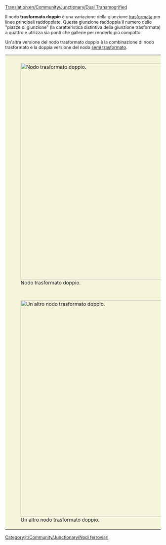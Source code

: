 [[Translation:en/Community/Junctionary/Dual Transmogrified]]

{{it/Community/Junctionary/Nodi ferroviari}}
{{it/Community/Junctionary/Requisiti nodo|Elevato|4|1|1|2.5|1|1|1|1|0|0|3||i treni guasti bloccano solo una linea.|
* Può gestire una grande quantità di traffico.
}}

Il nodo '''trasformato doppio''' è una variazione della giunzione [[it/Community/Junctionary/Trasformato|trasformata]] per linee principali raddoppiate. Questa giunzione raddoppia il numero delle "piazze di giunzione" (la caratteristica distintiva della giunzione trasformata) a quattro e utilizza sia ponti che gallerie per renderlo più compatto.

Un'altra versione del nodo trasformato doppio è la combinazione di nodo trasformato e la doppia versione del nodo [[it/Community/Junctionary/Semi trasformato|semi trasformato]].

{|style="border: 0px; margin: 5px auto 25px auto; Border-collapse: separate" cellspacing="10"
|style="padding: 10px 10px 5px; 10px; background-color: #F5F5DC;"|[[File:en/Community/Junctionary/Dual Transmog Junction.png|center|thumb|700px|Nodo trasformato doppio.]]
|-
|style="padding: 10px 10px 5px; 10px; background-color: #F5F5DC;"|[[File:en/Community/Junctionary/Dual Transmog Junction 2.png|center|thumb|700px|Un altro nodo trasformato doppio.]]
|}

[[Category:it/Community/Junctionary/Nodi ferroviari]]